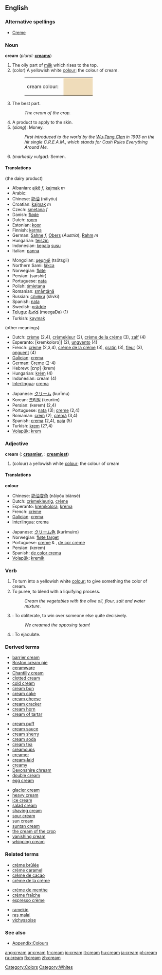 {{wikipedia}}
==English==

===Alternative spellings===
*[[Creme]]

===Noun===
'''cream''' (''plural:'' '''[[creams]]''')

# The oily part of [[milk]] which rises to the top.
# (color) A yellowish white [[colour]]; the colour of cream.
#:<table><tr><td>cream colour: &nbsp;</td><td bgcolor="#EFDCBA" width="80">&nbsp; </td></tr></table>
# The best part.
#:''The cream of the crop.''
# A product to apply to the skin.
# (''slang''): Money.
#:''First introduced to the world by the [[Wu-Tang Clan]] in 1993 on the hit single C.R.E.A.M., which stands for Cash Rules Everything Around Me.''
# ''(markedly vulgar):'' Semen.

====Translations====
(the dairy product)
{{top}}
*Albanian: [[ajkë]] ''f'', [[kajmak]] ''m''
*Arabic: {{ARchar|[[قشطة]]}} {{Unicode|(qíšʈa)}} {{f}}
*Chinese: [[奶油]] (nǎiyóu)
*Croatian: [[kajmak]] ''m''
*Czech: [[smetana]] ''f''
*Danish: [[fløde]]
*Dutch: [[room#Dutch|room]] {{m}}
*Estonian: [[koor]]
*Finnish: [[kerma]]
*German: [[Sahne]] ''f'', [[Obers]] (''Austria''), [[Rahm]] ''m''
*Hungarian: [[tej]][[szín]]
*Indonesian: [[kepala]] [[susu]]
*Italian: [[panna]] {{f}}
{{mid}}
*Mongolian: [[цөцгий]] (tsötsgii)
*Northern Sami: [[lákca]]
*Norwegian: [[fløte]]
*Persian: {{FAchar|[[سرشیر]]}} (sarshir)
*Portuguese: [[nata]] {{f}}
*Polish: [[śmietana]] {{f}}
*Romanian: [[smântână]] {{f}}
*Russian: [[сливки]] (slívki) {{f}} {{p}}
*Spanish: [[nata]] {{f}}
*Swedish: [[grädde]]
*[[Telugu]]: [[మీగడ]] (meegaDa) (1)
*Turkish: [[kaymak]]
{{bottom}}

(other meanings)
{{top}}
*Dutch: [[crème]] {{n}} (2,4), [[crèmekleur]] {{f}} (2), [[crème de la crème]] (3), [[zalf]] (4)
*Esperanto: [kremkoloro]] (2), [[ungvento]] (4)
*French: [[crème]] {{f}} (2,3,4), [[crème de la crème]] (3), [[gratin]] (3), [[fleur]] (3), [[onguent]] (4)
*[[Galician]]: [[crema]]
*German: [[Creme]] (2-4)
*Hebrew: [קרם] (krem)
*Hungarian: [[krém]] (4)
*Indonesian: cream (4)
*[[Interlingua]]: [[crema]]
{{mid}}
*Japanese: [[クリーム]] (kurīmu)
*Korean: [[크리임]] (keuriim)
*Persian: {{FAchar|[[کرم]]}} (kerem) (2,4)
*Portuguese: [[nata]] {{f}} (3); [[creme]] {{m}} (2,4)
*Romanian: [[crem]] (2), [[cremă]] (3,4)
*Spanish: [[crema]] {{f}} (2,4), [[paja]] {{f}} (5)
*Turkish: [[krem]] (2?,4)
*[[Volapük]]: [[krem]]
{{bottom}}

===Adjective===
'''cream'''  ({{compar}}: '''[[creamier]]''', {{superl}}: '''[[creamiest]]''')
#(colour) a yellowish white [[colour]]; the colour of cream

====Translations====
'''colour'''
{{top}}
*Chinese: [[奶油变色]] (nǎiyóu biànsè)
*Dutch: [[crèmekleurig]], [[crème]]
*Esperanto: [[kremkolora]], [[krema]]
*French: [[crème]]
*[[Galician]]: [[crema]]
*[[Interlingua]]: [[crema]]
{{mid}}
*Japanese: [[クリーム色]] (kurīmuiro)
*Norwegian: [[fløte farget]]
*Portuguese: [[creme]] {{m}} & {{f}}, [[de cor creme]]
*Persian: {{FAchar|[[کرم]]}} (kerem)
*Spanish: [[de color crema]]
*[[Volapük]]: [[kremik]]
{{bottom}}

===Verb===
{{en-infl-reg-consonant|cream||}}

# To turn into a yellowish white [[colour]]; to give something the color of cream.
# To puree, to blend with a liquifying process.
#:''Cream the vegetables with the olive oil, flour, salt and water mixture''.
# {{slang}}: To obliterate, to win over someone else quite decisively.
#:''We creamed the opposing team!''
# {{vulgar}}: To ejaculate.

===Derived terms===
{{top3}}
*[[barrier cream]]
*[[Boston cream pie]]
*[[ceramware]]
*[[Chantilly cream]]
*[[clotted cream]]
*[[cold cream]]
*[[cream bun]]
*[[cream cake]]
*[[cream cheese]]
*[[cream cracker]]
*[[cream horn]]
*[[cream of tartar]]
{{mid3}}
*[[cream puff]]
*[[cream sauce]]
*[[cream sherry]]
*[[cream soda]]
*[[cream tea]]
*[[creamcups]]
*[[creamer]]
*[[cream-laid]]
*[[creamy]]
*[[Devonshire chream]]
*[[double cream]]
*[[egg cream]]
{{mid3}}
*[[glacier cream]]
*[[heavy cream]]
*[[ice cream]]
*[[salad cream]]
*[[shaving cream]]
*[[sour cream]]
*[[sun cream]]
*[[suntan cream]]
*[[the cream of the crop]]
*[[vanishing cream]]
*[[whipping cream]]
{{bottom}}

===Related terms===
{{top3}}
*[[crème brûlée]]
*[[crème caramel]]
*[[crème de cacao]]
*[[crème de la crème]]
{{mid3}}
*[[crème de menthe]]
*[[crème fraîche]]
*[[espresso crème]]
{{mid3}}
*[[ramekin]]
*[[ras malai]]
*[[vichyssoise]]
{{bottom}}

===See also===
*[[Wiktionary_Appendix:Colours|Appendix:Colours]]

[[Category:Colors]]
[[Category:Whites]]

[[ang:cream]]
[[ar:cream]]
[[fr:cream]]
[[io:cream]]
[[it:cream]]
[[hu:cream]]
[[ja:cream]]
[[pl:cream]]
[[ru:cream]]
[[fi:cream]]
[[zh:cream]]